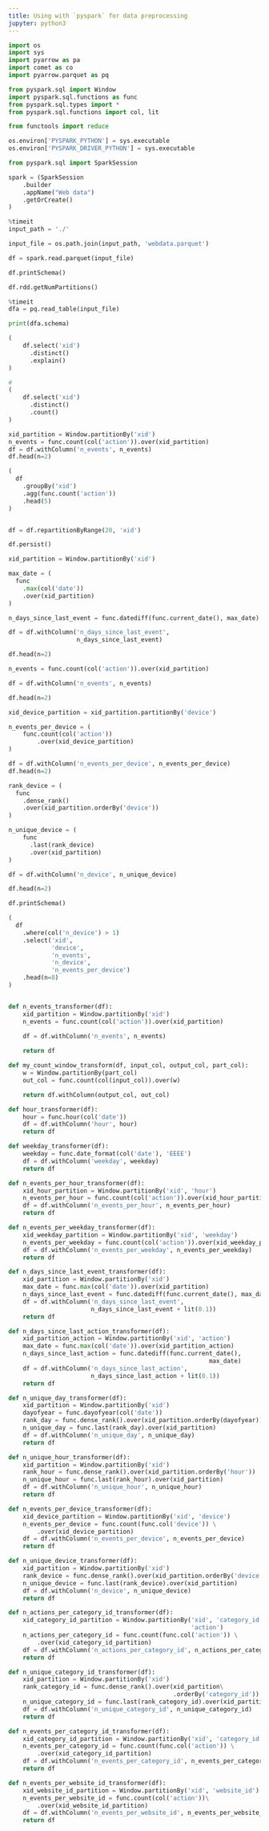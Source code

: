 ```yaml
---
title: Using with `pyspark` for data preprocessing
jupyter: python3
---
```




```python
import os
import sys
import pyarrow as pa
import comet as co
import pyarrow.parquet as pq
```


```python
from pyspark.sql import Window
import pyspark.sql.functions as func
from pyspark.sql.types import *
from pyspark.sql.functions import col, lit
```

```python
from functools import reduce
```

```python
os.environ['PYSPARK_PYTHON'] = sys.executable
os.environ['PYSPARK_DRIVER_PYTHON'] = sys.executable
```

```python
from pyspark.sql import SparkSession

spark = (SparkSession
    .builder
    .appName("Web data")         
    .getOrCreate()
)
```

```python
%timeit
input_path = './'

input_file = os.path.join(input_path, 'webdata.parquet')

df = spark.read.parquet(input_file)
```

```python
df.printSchema()
```

```python
df.rdd.getNumPartitions()
```


```python
%timeit
dfa = pq.read_table(input_file)
```



```python
print(dfa.schema)
```

```python
( 
    df.select('xid')
      .distinct()
      .explain()
)
```

```python
# 
( 
    df.select('xid')
      .distinct()
      .count()
)
```

```python
xid_partition = Window.partitionBy('xid')
n_events = func.count(col('action')).over(xid_partition)
df = df.withColumn('n_events', n_events)
df.head(n=2)
```

```python
( 
  df
    .groupBy('xid')
    .agg(func.count('action'))
    .head(5)
)
```

```python

```


```python
df = df.repartitionByRange(20, 'xid')
```


```python
df.persist()
```


```python
xid_partition = Window.partitionBy('xid')

max_date = (
  func
    .max(col('date'))
    .over(xid_partition)
)

n_days_since_last_event = func.datediff(func.current_date(), max_date)

df = df.withColumn('n_days_since_last_event',
                   n_days_since_last_event)

df.head(n=2)
```

```python
n_events = func.count(col('action')).over(xid_partition)

df = df.withColumn('n_events', n_events)

df.head(n=2)
```

```python
xid_device_partition = xid_partition.partitionBy('device')

n_events_per_device = (
    func.count(col('action'))
        .over(xid_device_partition)
)

df = df.withColumn('n_events_per_device', n_events_per_device)
df.head(n=2)
```



```python
rank_device = (
  func
    .dense_rank()
    .over(xid_partition.orderBy('device'))
)

n_unique_device = (
    func
      .last(rank_device)
      .over(xid_partition)
)

df = df.withColumn('n_device', n_unique_device)

df.head(n=2)
```

```python
df.printSchema()
```


```python
(
  df
    .where(col('n_device') > 1)
    .select('xid', 
            'device', 
            'n_events', 
            'n_device', 
            'n_events_per_device')
    .head(n=8)
)
```

```python

```



```python
def n_events_transformer(df):
    xid_partition = Window.partitionBy('xid')
    n_events = func.count(col('action')).over(xid_partition)
    
    df = df.withColumn('n_events', n_events)

    return df
```


```python
def my_count_window_transform(df, input_col, output_col, part_col):
    w = Window.partitionBy(part_col)
    out_col = func.count(col(input_col)).over(w)

    return df.withColumn(output_col, out_col)
```


```python
def hour_transformer(df):
    hour = func.hour(col('date'))
    df = df.withColumn('hour', hour)
    return df

def weekday_transformer(df):
    weekday = func.date_format(col('date'), 'EEEE')
    df = df.withColumn('weekday', weekday)
    return df
```

```python
def n_events_per_hour_transformer(df):
    xid_hour_partition = Window.partitionBy('xid', 'hour')
    n_events_per_hour = func.count(col('action')).over(xid_hour_partition)
    df = df.withColumn('n_events_per_hour', n_events_per_hour)
    return df
```

```python
def n_events_per_weekday_transformer(df):
    xid_weekday_partition = Window.partitionBy('xid', 'weekday')
    n_events_per_weekday = func.count(col('action')).over(xid_weekday_partition)
    df = df.withColumn('n_events_per_weekday', n_events_per_weekday)
    return df

def n_days_since_last_event_transformer(df):
    xid_partition = Window.partitionBy('xid')
    max_date = func.max(col('date')).over(xid_partition)
    n_days_since_last_event = func.datediff(func.current_date(), max_date)
    df = df.withColumn('n_days_since_last_event',
                       n_days_since_last_event + lit(0.1))
    return df

def n_days_since_last_action_transformer(df):
    xid_partition_action = Window.partitionBy('xid', 'action')
    max_date = func.max(col('date')).over(xid_partition_action)
    n_days_since_last_action = func.datediff(func.current_date(),
                                                        max_date)
    df = df.withColumn('n_days_since_last_action',
                       n_days_since_last_action + lit(0.1))
    return df

def n_unique_day_transformer(df):
    xid_partition = Window.partitionBy('xid')
    dayofyear = func.dayofyear(col('date'))
    rank_day = func.dense_rank().over(xid_partition.orderBy(dayofyear))
    n_unique_day = func.last(rank_day).over(xid_partition)
    df = df.withColumn('n_unique_day', n_unique_day)
    return df

def n_unique_hour_transformer(df):
    xid_partition = Window.partitionBy('xid')
    rank_hour = func.dense_rank().over(xid_partition.orderBy('hour'))
    n_unique_hour = func.last(rank_hour).over(xid_partition)
    df = df.withColumn('n_unique_hour', n_unique_hour)
    return df

def n_events_per_device_transformer(df):
    xid_device_partition = Window.partitionBy('xid', 'device')
    n_events_per_device = func.count(func.col('device')) \
        .over(xid_device_partition)
    df = df.withColumn('n_events_per_device', n_events_per_device)
    return df

def n_unique_device_transformer(df):
    xid_partition = Window.partitionBy('xid')
    rank_device = func.dense_rank().over(xid_partition.orderBy('device'))
    n_unique_device = func.last(rank_device).over(xid_partition)
    df = df.withColumn('n_device', n_unique_device)
    return df

def n_actions_per_category_id_transformer(df):
    xid_category_id_partition = Window.partitionBy('xid', 'category_id',
                                                   'action')
    n_actions_per_category_id = func.count(func.col('action')) \
        .over(xid_category_id_partition)
    df = df.withColumn('n_actions_per_category_id', n_actions_per_category_id)
    return df

def n_unique_category_id_transformer(df):
    xid_partition = Window.partitionBy('xid')
    rank_category_id = func.dense_rank().over(xid_partition\
                                              .orderBy('category_id'))
    n_unique_category_id = func.last(rank_category_id).over(xid_partition)
    df = df.withColumn('n_unique_category_id', n_unique_category_id)
    return df

def n_events_per_category_id_transformer(df):
    xid_category_id_partition = Window.partitionBy('xid', 'category_id')
    n_events_per_category_id = func.count(func.col('action')) \
        .over(xid_category_id_partition)
    df = df.withColumn('n_events_per_category_id', n_events_per_category_id)
    return df

def n_events_per_website_id_transformer(df):
    xid_website_id_partition = Window.partitionBy('xid', 'website_id')
    n_events_per_website_id = func.count(col('action'))\
        .over(xid_website_id_partition)
    df = df.withColumn('n_events_per_website_id', n_events_per_website_id)
    return df

```